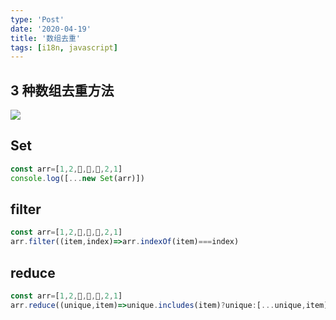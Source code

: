 ```yaml
---
type: 'Post'
date: '2020-04-19'
title: '数组去重'
tags: [i18n, javascript]
---
```


## 3 种数组去重方法

![](https://cdn.jsdelivr.net/gh/manonicu/pics@master/img/20200413152655.png)

## Set

```js
const arr=[1,2,🤩,🤩,🤩,2,1]
console.log([...new Set(arr)])
```

## filter

```js
const arr=[1,2,🤩,🤩,🤩,2,1]
arr.filter((item,index)=>arr.indexOf(item)===index)
```

## reduce

```js
const arr=[1,2,🤩,🤩,🤩,2,1]
arr.reduce((unique,item)=>unique.includes(item)?unique:[...unique,item],[])
```
